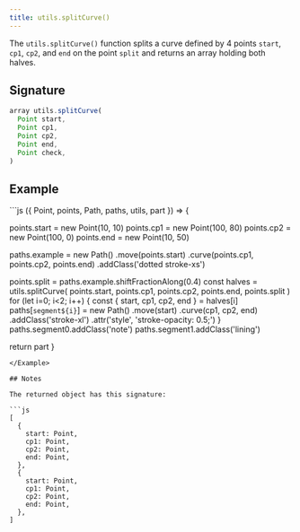 ```yaml
---
title: utils.splitCurve()
---
```


The `utils.splitCurve()` function splits a curve defined by 4 points `start`,
`cp1`, `cp2`, and `end` on the point `split` and returns an array holding both
halves.

## Signature

```js
array utils.splitCurve(
  Point start,
  Point cp1,
  Point cp2,
  Point end,
  Point check,
)
```

## Example

<Example caption="A Utils.splitCurve() example">
```js
({ Point, points, Path, paths, utils, part }) => {

  points.start = new Point(10, 10)
  points.cp1 = new Point(100, 80)
  points.cp2 = new Point(100, 0)
  points.end = new Point(10, 50)

  paths.example = new Path()
    .move(points.start)
    .curve(points.cp1, points.cp2, points.end)
    .addClass('dotted stroke-xs')

  points.split = paths.example.shiftFractionAlong(0.4)
  const halves = utils.splitCurve(
    points.start,
    points.cp1,
    points.cp2,
    points.end,
    points.split
  )
  for (let i=0; i<2; i++) {
    const { start, cp1, cp2, end } = halves[i]
    paths[`segment${i}`] = new Path()
      .move(start)
      .curve(cp1, cp2, end)
      .addClass('stroke-xl')
      .attr('style', 'stroke-opacity: 0.5;')
  }
  paths.segment0.addClass('note')
  paths.segment1.addClass('lining')

  return part
}
```
</Example>

## Notes

The returned object has this signature:

```js
[
  {
    start: Point,
    cp1: Point,
    cp2: Point,
    end: Point,
  },
  {
    start: Point,
    cp1: Point,
    cp2: Point,
    end: Point,
  },
]

